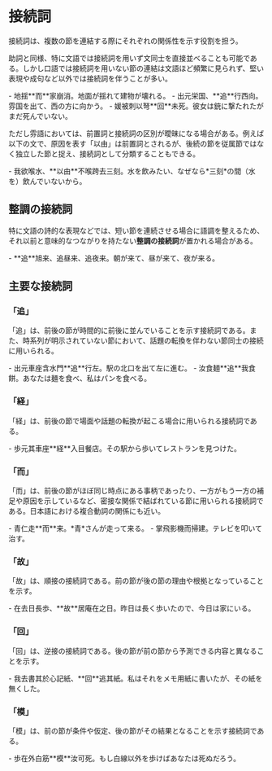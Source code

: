 
# 接続詞

接続詞は、複数の節を連結する際にそれぞれの関係性を示す役割を担う。

助詞と同様、特に文語では接続詞を用いず文同士を直接並べることも可能である。しかし口語では接続詞を用いない節の連結は文語ほど頻繁に見られず、堅い表現や成句など以外では接続詞を伴うことが多い。

<PBox>
- <PPron text="地.揺.而.家.崩消.。">地揺**而**家崩消。</PPron><Translate>地面が揺れて建物が壊れる。</Translate>
- <PPron text="出.元.栄国.、.追.行.西.向.。">出元栄国、**追**行西向。</PPron><Translate>雰国を出て、西の方に向かう。</Translate>
- <PPron text="媛.被.刺.以.弩.回.未.死.。">媛被刺以弩**回**未死。</PPron><Translate>彼女は銃に撃たれたがまだ死んでいない。</Translate>
</PBox>

ただし雰語においては、前置詞と接続詞の区別が曖昧になる場合がある。例えば以下の文で、原因を表す「<PPron text="以由">以由</PPron>」は前置詞とされるが、後続の節を従属節ではなく独立した節と捉え、接続詞として分類することもできる。

<PBox>
- <PPron text="我.欲.喉.水.、.以由.不.喉.跨.去.三.刻.。">我欲喉水、**以由**不喉跨去三刻。</PPron><Translate>水を飲みたい、なぜなら*三刻*の間（水を）飲んでいないから。</Translate>
</PBox>

## 整調の接続詞

特に文語の詩的な表現などでは、短い節を連続させる場合に語調を整えるため、それ以前と意味的なつながりを持たない**整調の接続詞**が置かれる場合がある。

<PBox>
- <PPron text="追.旭.来.、.追.昼.来.、.追.夜.来.。">**追**旭来、追昼来、追夜来。</PPron><Translate>朝が来て、昼が来て、夜が来る。</Translate>
</PBox>

## 主要な接続詞

### 「追」

「<PPron text="追">追</PPron>」は、前後の節が時間的に前後に並んでいることを示す接続詞である。また、時系列が明示されていない節において、話題の転換を伴わない節同士の接続に用いられる。

<PBox>
- <PPron text="出.元.車座.含.水門.追.行.左.。">出元車座含水門**追**行左。</PPron><Translate>駅の北口を出て左に進む。</Translate>
- <PPron text="汝.食.麺.追.我.食.餅.。">汝食麺**追**我食餅。</PPron><Translate>あなたは麺を食べ、私はパンを食べる。</Translate>
</PBox>

### 「経」

「<PPron text="経">経</PPron>」は、前後の節で場面や話題の転換が起こる場合に用いられる接続詞である。

<PBox>
- <PPron text="歩.元.其.車座.経.入目.餐店.。">歩元其車座**経**入目餐店。</PPron><Translate>その駅から歩いてレストランを見つけた。</Translate>
</PBox>

### 「而」

「<PPron text="而">而</PPron>」は、前後の節がほぼ同じ時点にある事柄であったり、一方がもう一方の補足や原因を示しているなど、密接な関係で結ばれている節に用いられる接続詞である。日本語における複合動詞の関係にも近い。

<PBox>
- <PPron text="其人.走.而.来.。">青仁走**而**来。</PPron><Translate>*青*さんが走って来る。</Translate>
- <PPron text="掌.飛影機.而.掃建.。">掌飛影機而掃建。</PPron><Translate>テレビを叩いて治す。</Translate>
</PBox>

### 「故」

「<PPron text="故">故</PPron>」は、順接の接続詞である。前の節が後の節の理由や根拠となっていることを示す。

<PBox>
- <PPron text="在.去日.長.歩.、.故.居.庵.在.之日.。">在去日長歩、**故**居庵在之日。</PPron><Translate>昨日は長く歩いたので、今日は家にいる。</Translate>
</PBox>

### 「回」

「<PPron text="回">回</PPron>」は、逆接の接続詞である。後の節が前の節から予測できる内容と異なることを示す。

<PBox>
- <PPron text="我.去.書.其.於.心記.紙.、.回.逃.其.紙.。">我去書其於心記紙、**回**逃其紙。</PPron><Translate>私はそれをメモ用紙に書いたが、その紙を無くした。</Translate>
</PBox>

### 「模」

「<PPron text="模">模</PPron>」は、前の節が条件や仮定、後の節がその結果となることを示す接続詞である。

<PBox>
- <PPron text="歩.在.外.白筋.模.汝.可.死.。">歩在外白筋**模**汝可死。</PPron><Translate>もし白線以外を歩けばあなたは死ぬだろう。</Translate>
</PBox>
